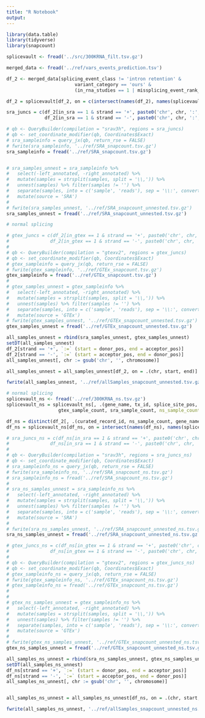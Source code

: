 ```yaml
---
title: "R Notebook"
output: 
---
```


```r
library(data.table)
library(tidyverse)
library(snapcount)
```

```r
splicevault <- fread('../src/300KRNA_filt.tsv.gz')

merged_data <- fread('../ref/vars_events_prediction.tsv')

df_2 <- merged_data[splicing_event_class != 'intron retention' & 
                         variant_category == 'ours' &
                         (in_rna_studies == 1 | missplicing_event_rank_simple <= 4)]

df_2 = splicevault[df_2, on = c(intersect(names(df_2), names(splicevault)))]

sra_juncs = c(df_2[in_sra == 1 & strand == '+', paste0('chr', chr, ':', donor_pos, '-', acceptor_pos)],
              df_2[in_sra == 1 & strand == '-', paste0('chr', chr, ':', acceptor_pos, '-', donor_pos)])

# qb <- QueryBuilder(compilation = "srav3h", regions = sra_juncs)
# qb <- set_coordinate_modifier(qb, Coordinates$Exact)
# sra_sampleinfo = query_jx(qb, return_rse = FALSE)
# fwrite(sra_sampleinfo, '../ref/SRA_snapcount.tsv.gz')
sra_sampleinfo = fread('../ref/SRA_snapcount.tsv.gz')


# sra_samples_unnest = sra_sampleinfo %>%
#   select(-left_annotated, -right_annotated) %>%
#   mutate(samples = strsplit(samples, split = '\\,')) %>%
#   unnest(samples) %>% filter(samples != '') %>%
#   separate(samples, into = c('sample', 'reads'), sep = '\\:', convert = TRUE) %>%
#   mutate(source = 'SRA')
# 
# fwrite(sra_samples_unnest, '../ref/SRA_snapcount_unnested.tsv.gz')
sra_samples_unnest = fread('../ref/SRA_snapcount_unnested.tsv.gz')

# normal splicing
```



```r

# gtex_juncs = c(df_2[in_gtex == 1 & strand == '+', paste0('chr', chr, ':', donor_pos, '-', acceptor_pos)],
#               df_2[in_gtex == 1 & strand == '-', paste0('chr', chr, ':', acceptor_pos, '-', donor_pos)])
# 
# qb <- QueryBuilder(compilation = "gtexv2", regions = gtex_juncs)
# qb <- set_coordinate_modifier(qb, Coordinates$Exact)
# gtex_sampleinfo = query_jx(qb, return_rse = FALSE)
# fwrite(gtex_sampleinfo, '../ref/GTEx_snapcount.tsv.gz')
gtex_sampleinfo = fread('../ref/GTEx_snapcount.tsv.gz')
# 
# gtex_samples_unnest = gtex_sampleinfo %>%
#   select(-left_annotated, -right_annotated) %>%
#   mutate(samples = strsplit(samples, split = '\\,')) %>%
#   unnest(samples) %>% filter(samples != '') %>%
#   separate(samples, into = c('sample', 'reads'), sep = '\\:', convert = TRUE) %>%
#   mutate(source = 'GTEx')
# fwrite(gtex_samples_unnest, '../ref/GTEx_snapcount_unnested.tsv.gz')
gtex_samples_unnest = fread('../ref/GTEx_snapcount_unnested.tsv.gz')


```


```r
all_samples_unnest = rbind(sra_samples_unnest, gtex_samples_unnest)
setDT(all_samples_unnest)
df_2[strand == '+', `:=` (start = donor_pos, end = acceptor_pos)]
df_2[strand == '-', `:=` (start = acceptor_pos, end = donor_pos)]
all_samples_unnest[, chr := gsub('chr', '', chromosome)]

all_samples_unnest = all_samples_unnest[df_2, on = .(chr, start, end)]

fwrite(all_samples_unnest, '../ref/allSamples_snapcount_unnested.tsv.gz')
```


```r
# normal splicing
splicevault_ns <- fread('../ref/300KRNA_ns.tsv.gz')
splicevault_ns = splicevault_ns[, .(gene_name, tx_id, splice_site_pos, splicing_event_class, in_gtex, in_sra, 
                   gtex_sample_count, sra_sample_count, ns_sample_count = sample_count, strand, chr, donor_pos, acceptor_pos, curated_record_id)]

df_ns = distinct(df_2[, .(curated_record_id, ns_sample_count, gene_name, tx_id, splice_site_pos, strand, chr, variant_id)])
df_ns = splicevault_ns[df_ns, on = intersect(names(df_ns), names(splicevault_ns))]

# sra_juncs_ns = c(df_ns[in_sra == 1 & strand == '+', paste0('chr', chr, ':', donor_pos, '-', acceptor_pos)],
#               df_ns[in_sra == 1 & strand == '-', paste0('chr', chr, ':', acceptor_pos, '-', donor_pos)])
# 
# qb <- QueryBuilder(compilation = "srav3h", regions = sra_juncs_ns)
# qb <- set_coordinate_modifier(qb, Coordinates$Exact)
# sra_sampleinfo_ns = query_jx(qb, return_rse = FALSE)
# fwrite(sra_sampleinfo_ns, '../ref/SRA_snapcount_ns.tsv.gz')
# sra_sampleinfo_ns = fread('../ref/SRA_snapcount_ns.tsv.gz')
# 
# sra_ns_samples_unnest = sra_sampleinfo_ns %>%
#   select(-left_annotated, -right_annotated) %>%
#   mutate(samples = strsplit(samples, split = '\\,')) %>%
#   unnest(samples) %>% filter(samples != '') %>%
#   separate(samples, into = c('sample', 'reads'), sep = '\\:', convert = TRUE) %>%
#   mutate(source = 'SRA')
# 
# fwrite(sra_ns_samples_unnest, '../ref/SRA_snapcount_unnested_ns.tsv.gz')
sra_ns_samples_unnest = fread('../ref/SRA_snapcount_unnested_ns.tsv.gz')
```

```r
# gtex_juncs_ns = c(df_ns[in_gtex == 1 & strand == '+', paste0('chr', chr, ':', donor_pos, '-', acceptor_pos)],
#               df_ns[in_gtex == 1 & strand == '-', paste0('chr', chr, ':', acceptor_pos, '-', donor_pos)])
# 
# qb <- QueryBuilder(compilation = "gtexv2", regions = gtex_juncs_ns)
# qb <- set_coordinate_modifier(qb, Coordinates$Exact)
# gtex_sampleinfo_ns = query_jx(qb, return_rse = FALSE)
# fwrite(gtex_sampleinfo_ns, '../ref/GTEx_snapcount_ns.tsv.gz')
# gtex_sampleinfo_ns = fread('../ref/GTEx_snapcount_ns.tsv.gz')
# 
# 
# gtex_ns_samples_unnest = gtex_sampleinfo_ns %>%
#   select(-left_annotated, -right_annotated) %>%
#   mutate(samples = strsplit(samples, split = '\\,')) %>%
#   unnest(samples) %>% filter(samples != '') %>%
#   separate(samples, into = c('sample', 'reads'), sep = '\\:', convert = TRUE) %>%
#   mutate(source = 'GTEx')
# 
# fwrite(gtex_ns_samples_unnest, '../ref/GTEx_snapcount_unnested_ns.tsv.gz')
gtex_ns_samples_unnest = fread('../ref/GTEx_snapcount_unnested_ns.tsv.gz')
```

```r
all_samples_ns_unnest = rbind(sra_ns_samples_unnest, gtex_ns_samples_unnest)
setDT(all_samples_ns_unnest)
df_ns[strand == '+', `:=` (start = donor_pos, end = acceptor_pos)]
df_ns[strand == '-', `:=` (start = acceptor_pos, end = donor_pos)]
all_samples_ns_unnest[, chr := gsub('chr', '', chromosome)]


all_samples_ns_unnest = all_samples_ns_unnest[df_ns, on = .(chr, start, end)]

```

```r
fwrite(all_samples_ns_unnest, '../ref/allSamples_snapcount_unnested_ns.tsv.gz')
```

